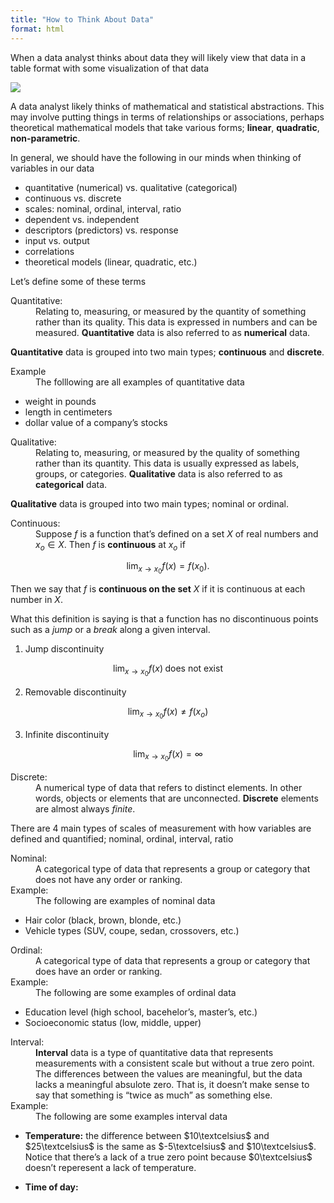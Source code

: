 ```yaml
---
title: "How to Think About Data"
format: html
---
```


When a data analyst thinks about data they will likely view that data in a table format with some visualization of that data 

![](../images/output-images/scatter-plot-1.png)

A data analyst likely thinks of mathematical and statistical abstractions. This may involve putting things in terms of relationships or associations, perhaps theoretical mathematical models that take various forms; **linear**, **quadratic**, **non-parametric**.

In general, we should have the following in our minds when thinking of variables in our data

- quantitative (numerical) vs. qualitative (categorical)
- continuous vs. discrete
- scales: nominal, ordinal, interval, ratio
- dependent vs. independent
- descriptors (predictors) vs. response
- input vs. output
- correlations
- theoretical models (linear, quadratic, etc.)

Let's define some of these terms

Quantitative:
: Relating to, measuring, or measured by the quantity of something rather than its quality. This data is expressed in numbers and can be measured. **Quantitative** data is also referred to as **numerical** data.

**Quantitative** data is grouped into two main types; **continuous** and **discrete**.

Example
: The folllowing are all examples of quantitative data

- weight in pounds
- length in centimeters
- dollar value of a company's stocks


Qualitative:
: Relating to, measuring, or measured by the quality of something rather than its quantity. This data is usually expressed as labels, groups, or categories. **Qualitative** data is also referred to as **categorical** data.

**Qualitative** data is grouped into two main types; nominal or ordinal.

Continuous:
: Suppose $f$ is a function that's defined on a set $X$ of real numbers and $x_o \in X$. Then $f$ is **continuous** at $x_o$ if 

$$
    \lim_{x \to x_0} f(x) = f(x_0).
$$

Then we say that $f$ is **continuous on the set** $X$ if it is continuous at each number in $X$.

What this definition is saying is that a function has no discontinuous points such as a *jump* or a *break* along a given interval. 

1. Jump discontinuity

$$
\lim_{x \to x_0} f(x) \; \text{does not exist}
$$

2. Removable discontinuity 

$$
\lim_{x \to x_0} f(x) \neq f(x_o)
$$

3. Infinite discontinuity

$$
\lim_{x \to x_0} f(x) = \infty
$$

Discrete: 
: A numerical type of data that refers to distinct elements. In other words, objects or elements that are unconnected. **Discrete** elements are almost always *finite*.

There are 4 main types of scales of measurement with how variables are defined and quantified; nominal, ordinal, interval, ratio

Nominal:
: A categorical type of data that represents a group or category that does not have any order or ranking.

Example:
: The following are examples of nominal data

- Hair color (black, brown, blonde, etc.)
- Vehicle types (SUV, coupe, sedan, crossovers, etc.)

Ordinal:
: A categorical type of data that represents a group or category that does have an order or ranking.

Example:
: The following are some examples of ordinal data

- Education level (high school, bacehelor's, master's, etc.)
- Socioeconomic status (low, middle, upper)

Interval:
: **Interval** data is a type of quantitative data that represents measurements with a consistent scale but without a true zero point. The differences between the values are meaningful, but the data lacks a meaningful absulote zero. That is, it doesn't make sense to say that something is "twice as much" as something else.

Example:
: The following are some examples interval data

- **Temperature:** the difference between $10\textcelsius$ and $25\textcelsius$ is the same as $-5\textcelsius$ and $10\textcelsius$. Notice that there's a lack of a true zero point because $0\textcelsius$ doesn't reperesent a lack of temperature.

- **Time of day:**